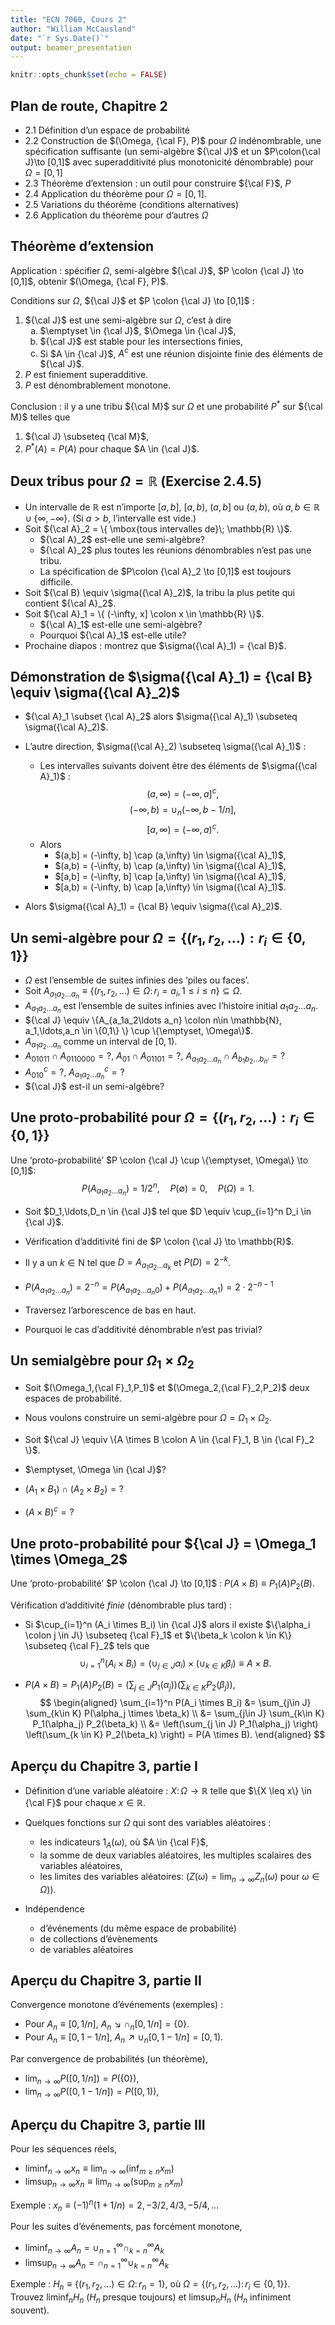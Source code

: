 ```yaml
---
title: "ECN 7060, Cours 2"
author: "William McCausland"
date: "`r Sys.Date()`"
output: beamer_presentation
---
```


```r
knitr::opts_chunk$set(echo = FALSE)
```

## Plan de route, Chapitre 2

* 2.1 Définition d'un espace de probabilité
* 2.2 Construction de $(\Omega, {\cal F}, P)$ pour $\Omega$ indénombrable,
      une spécification suffisante (un semi-algèbre ${\cal J}$ et un
      $P\colon{\cal J}\to [0,1]$ avec superadditivité plus monotonicité
      dénombrable) pour $\Omega = [0,1]$
* 2.3 Théorème d'extension : un outil pour construire ${\cal F}$, $P$
* 2.4 Application du théorème pour $\Omega = [0,1]$.
* 2.5 Variations du théorème (conditions alternatives)
* 2.6 Application du théorème pour d'autres $\Omega$

## Théorème d'extension

Application : spécifier $\Omega$, semi-algèbre ${\cal J}$, $P \colon {\cal J} \to [0,1]$,
obtenir $(\Omega, {\cal F}, P)$.

Conditions sur $\Omega$, ${\cal J}$ et $P \colon {\cal J} \to [0,1]$ :

1. ${\cal J}$ est une semi-algèbre sur $\Omega$, c'est à dire
    a. $\emptyset \in {\cal J}$, $\Omega \in {\cal J}$,
    a. ${\cal J}$ est stable pour les intersections finies,
    a. Si $A \in {\cal J}$, $A^c$ est une réunion disjointe finie des éléments de ${\cal J}$.
1. $P$ est finiement superadditive.
1. $P$ est dénombrablement monotone.

Conclusion : il y a une tribu ${\cal M}$ sur $\Omega$ et une probabilité $P^*$ sur ${\cal M}$ telles que

1. ${\cal J} \subseteq {\cal M}$,
1. $P^*(A) = P(A)$ pour chaque $A \in {\cal J}$.


## Deux tribus pour $\Omega = \mathbb{R}$ (Exercise 2.4.5)

* Un intervalle de $\mathbb{R}$ est n'importe $[a,b]$, $[a,b)$, $(a,b]$ ou $(a,b)$, où $a,b \in \mathbb{R} \cup \{\infty, -\infty\}$.
(Si $a>b$, l'intervalle est vide.)
* Soit ${\cal A}_2 = \{ \mbox{tous intervalles de}\; \mathbb{R} \}$.
    * ${\cal A}_2$ est-elle une semi-algèbre?
    * ${\cal A}_2$ plus toutes les réunions dénombrables n'est pas une tribu. 
    * La spécification de $P\colon {\cal A}_2 \to [0,1]$ est toujours difficile.
* Soit ${\cal B} \equiv \sigma({\cal A}_2)$, la tribu la plus petite qui contient ${\cal A}_2$.
* Soit ${\cal A}_1 = \{ (-\infty, x] \colon x \in \mathbb{R} \}$.
    * ${\cal A}_1$ est-elle une semi-algèbre?
    * Pourquoi ${\cal A}_1$ est-elle utile?
* Prochaine diapos : montrez que $\sigma({\cal A}_1) = {\cal B}$.

## Démonstration de $\sigma({\cal A}_1) = {\cal B} \equiv \sigma({\cal A}_2)$

* ${\cal A}_1 \subset {\cal A}_2$ alors $\sigma({\cal A}_1) \subseteq \sigma({\cal A}_2)$.

* L'autre direction, $\sigma({\cal A}_2) \subseteq \sigma({\cal A}_1)$ :
    * Les intervalles suivants doivent être des éléments de $\sigma({\cal A}_1)$ :
    $$(a,\infty) = (-\infty, a]^c,$$
    $$(-\infty, b) = \cup_n (-\infty, b-1/n],$$
    $$[a, \infty) = (-\infty, a)^c.$$
    * Alors
        * $(a,b] = (-\infty, b] \cap (a,\infty) \in \sigma({\cal A}_1)$, 
        * $(a,b) = (-\infty, b) \cap (a,\infty) \in \sigma({\cal A}_1)$,
        * $[a,b] = (-\infty, b] \cap [a,\infty) \in \sigma({\cal A}_1)$,
        * $[a,b) = (-\infty, b) \cap [a,\infty) \in \sigma({\cal A}_1)$.

* Alors $\sigma({\cal A}_1) = {\cal B} \equiv \sigma({\cal A}_2)$.

## Un semi-algèbre pour $\Omega = \{(r_1,r_2,\ldots): r_i \in \{0,1\}\}$

* $\Omega$ est l'ensemble de suites infinies des 'piles ou faces'.
* Soit $A_{a_1a_2\ldots a_n} \equiv \{(r_1,r_2,\ldots) \in \Omega \colon r_i = a_i, 1 \leq i \leq n\} \subseteq \Omega$.
* $A_{a_1a_2\ldots a_n}$ est l'ensemble de suites infinies avec l'histoire initial $a_1a_2\ldots a_n$.
* ${\cal J} \equiv \{A_{a_1a_2\ldots a_n} \colon n\in \mathbb{N}, a_1,\ldots,a_n \in \{0,1\} \}
\cup \{\emptyset, \Omega\}$.
* $A_{a_1a_2\ldots a_n}$ comme un interval de $[0,1)$.
* $A_{01011} \cap A_{0110000} = ?$, $A_{01} \cap A_{01101} = ?$, $A_{a_1a_2\ldots a_n} \cap A_{b_1b_2\ldots b_{n'}} = ?$
* $A_{010}^c = ?$, $A_{a_1a_2\ldots a_n}^c = ?$
* ${\cal J}$ est-il un semi-algèbre?

## Une proto-probabilité pour $\Omega = \{(r_1,r_2,\ldots): r_i \in \{0,1\}\}$

Une 'proto-probabilité' $P \colon {\cal J} \cup \{\emptyset, \Omega\} \to [0,1]$:
$$P(A_{a_1a_2\ldots a_n}) = 1/2^n,\quad P(\emptyset) = 0,\quad P(\Omega) = 1.$$

* Soit $D_1,\ldots,D_n \in {\cal J}$ tel que $D \equiv \cup_{i=1}^n D_i \in {\cal J}$.

* Vérification d'additivité fini de $P \colon {\cal J} \to \mathbb{R}$.

* Il y a un $k \in \mathrm{N}$ tel que $D=A_{a_1a_2\ldots a_k}$ et $P(D) = 2^{-k}$.

* $P(A_{a_1a_2\ldots a_n}) = 2^{-n} = P(A_{a_1a_2\ldots a_n0}) + P(A_{a_1a_2\ldots a_n1}) = 2 \cdot 2^{-n-1}$

* Traversez l'arborescence de bas en haut.

* Pourquoi le cas d'additivité dénombrable n'est pas trivial?

## Un semialgèbre pour $\Omega_1 \times \Omega_2$

* Soit $(\Omega_1,{\cal F}_1,P_1)$ et $(\Omega_2,{\cal F}_2,P_2)$ deux espaces de probabilité.

* Nous voulons construire un semi-algèbre pour $\Omega = \Omega_1 \times \Omega_2$.

* Soit ${\cal J} \equiv \{A \times B \colon A \in {\cal F}_1, B \in {\cal F}_2 \}$.

* $\emptyset, \Omega \in {\cal J}$?

* $(A_1 \times B_1) \cap (A_2 \times B_2) = ?$

* $(A \times B)^c = ?$

## Une proto-probabilité pour ${\cal J} = \Omega_1 \times \Omega_2$

Une 'proto-probabilité' $P \colon {\cal J} \to [0,1]$ :
$P(A \times B) \equiv P_1(A) P_2(B)$.

Vérification d'additivité *finie* (dénombrable plus tard) :

* Si $\cup_{i=1}^n (A_i \times B_i) \in {\cal J}$ alors il existe $\{\alpha_i \colon j \in J\} \subseteq {\cal F}_1$ et $\{\beta_k \colon k \in K\} \subseteq {\cal F}_2$ tels que
    $$\cup_{i=1}^n (A_i \times B_i) = (\cup_{j \in J} \alpha_i) \times (\cup_{k \in K} \beta_i) \equiv A \times B.$$

* $P(A \times B) = P_1(A) P_2(B) = \left(\sum_{j\in J} P_1(\alpha_j) \right)\left(\sum_{k\in K} P_2(\beta_j) \right)$,
$$ \begin{aligned} \sum_{i=1}^n P(A_i \times B_i) &= \sum_{j\in J} \sum_{k\in K} P(\alpha_j \times \beta_k) \\ &= \sum_{j\in J} \sum_{k\in K} P_1(\alpha_j) P_2(\beta_k) \\ &= \left(\sum_{j \in J} P_1(\alpha_j) \right) \left(\sum_{k \in K} P_2(\beta_k) \right) = P(A \times B). \end{aligned} $$
    
## Aperçu du Chapitre 3, partie I

* Définition d'une variable aléatoire :
$X \colon \Omega \to \mathbb{R}$ telle que $\{X \leq x\} \in {\cal F}$ pour chaque $x \in \mathbb{R}$.

* Quelques fonctions sur $\Omega$ qui sont des variables aléatoires :
    * les indicateurs $1_A(\omega)$, où $A \in {\cal F}$,
    * la somme de deux variables aléatoires, les multiples scalaires des variables aléatoires,
    * les limites des variables aléatoires:
    ($Z(\omega) = \lim_{n \to \infty} Z_n(\omega)$ pour $\omega \in \Omega)$).

* Indépendence
    * d'événements (du même espace de probabilité)
    * de collections d'évènements
    * de variables aléatoires

## Aperçu du Chapitre 3, partie II

Convergence monotone d'événements (exemples) :

* Pour $A_n \equiv [0, 1/n]$, $A_n \searrow \cap_n [0, 1/n] = \{0\}$.
* Pour $A_n \equiv [0, 1-1/n]$, $A_n \nearrow \cup_n [0, 1-1/n] = [0,1)$.

Par convergence de probabilités (un théorème),

* $\lim_{n\to \infty} P([0,1/n]) = P(\{0\})$,
* $\lim_{n\to \infty} P([0,1-1/n]) = P([0,1))$,

## Aperçu du Chapitre 3, partie III

Pour les séquences réels,

* $\liminf_{n \to \infty} x_n \equiv \lim_{n \to \infty} (\inf_{m \geq n} x_m)$
* $\limsup_{n \to \infty} x_n \equiv \lim_{n \to \infty} (\sup_{m \geq n} x_m)$

Exemple : $x_n \equiv (-1)^n (1+1/n) = 2, -3/2, 4/3, -5/4, \ldots$

Pour les suites d'événements, pas forcément monotone,

* $\liminf_{n \to \infty} A_n = \cup_{n=1}^\infty \cap_{k=n}^\infty A_k$
* $\limsup_{n \to \infty} A_n = \cap_{n=1}^\infty \cup_{k=n}^\infty A_k$

Exemple : $H_n \equiv \{(r_1,r_2,\ldots) \in \Omega \colon r_n = 1\}$, où $\Omega = \{(r_1,r_2,\ldots) \colon r_i \in \{0,1\}\}$.
Trouvez 
$\liminf_n H_n$ ($H_n$ presque toujours) et $\limsup_n H_n$ ($H_n$ infiniment souvent).

